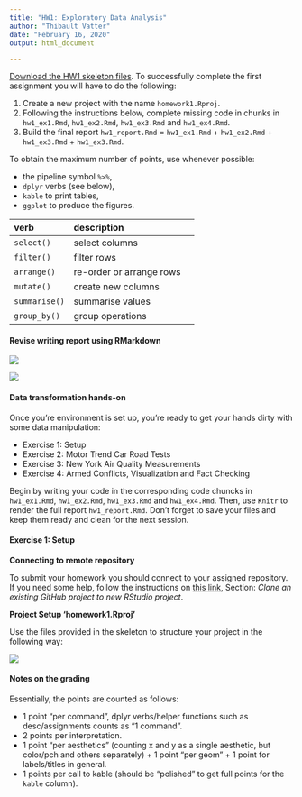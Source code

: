 ```yaml
---
title: "HW1: Exploratory Data Analysis"
author: "Thibault Vatter"
date: "February 16, 2020"
output: html_document

---
```


[Download the HW1 skeleton files](https://raw.githubusercontent.com/tvatter/dsfba_2020/master/static/skeletons/dsfba_homework1_skeleton.zip). To successfully complete the first assignment you
will have to do the following:

1. Create a new project with the name `homework1.Rproj`.
2. Following the instructions below, complete missing code in chunks in `hw1_ex1.Rmd`, `hw1_ex2.Rmd`, `hw1_ex3.Rmd` and `hw1_ex4.Rmd`. 
3. Build the final report `hw1_report.Rmd` = `hw1_ex1.Rmd` + `hw1_ex2.Rmd` + `hw1_ex3.Rmd` + `hw1_ex3.Rmd`.


To obtain the maximum number of points, use whenever possible:

* the pipeline symbol `%>%`,
* `dplyr` verbs (see below),
* `kable` to print tables,
* `ggplot` to produce the figures.


| verb | description |
| :---  | :---  | :---:  |
| `select()` | select columns |
| `filter()` | filter rows |
| `arrange()` | re-order or arrange rows |
| `mutate()` | create new columns |
| `summarise()` | summarise values |
| `group_by()` | group operations |

#### Revise writing report using RMarkdown

![](rmarkdown_cs_1.png)

![](rmarkdown_cs_2.png)

<!-- __Q1.__ To showcase your successful project organisation, start your report by -->
<!-- providing the code and output for listing all files in your current directory  -->
<!-- and subdirectories. -->

#### Data transformation hands-on

Once you're environment is set up, you're ready to get your hands dirty with 
some data manipulation:

 * Exercise 1: Setup
 * Exercise 2: Motor Trend Car Road Tests
 * Exercise 3: New York Air Quality Measurements
 * Exercise 4: Armed Conflicts, Visualization and Fact Checking

Begin by writing your code in the corresponding code chuncks in `hw1_ex1.Rmd`,
`hw1_ex2.Rmd`, `hw1_ex3.Rmd` and `hw1_ex4.Rmd`. Then, use `Knitr` to render the
full report `hw1_report.Rmd`.
Don't forget to save your files and keep them ready and clean for the next session. 

#### Exercise 1: Setup

__Connecting to remote repository__

To submit your homework you should connect to your assigned repository. If you need some help, follow the instructions on [this link](https://www.r-bloggers.com/rstudio-and-github/), Section: *Clone an existing GitHub project to new RStudio project*.

__Project Setup 'homework1.Rproj'__

Use the files provided in the skeleton to structure your project in the following way:

![](project_structure.png)


#### Notes on the grading

Essentially, the points are counted as follows:

* 1 point "per command", dplyr verbs/helper functions such as desc/assignments counts as "1 command".
* 2 points per interpretation.
* 1 point "per aesthetics" (counting x and y as a single aesthetic, but color/pch and others separately) + 1 point "per geom" + 1 point for labels/titles in general.
* 1 points per call to kable (should be "polished" to get full points for the `kable` column).